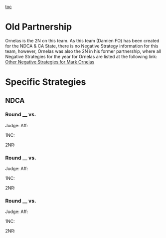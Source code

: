 [[toc]]

=Old Partnership= 
Ornelas is the 2N on this team. As this team (Damien FO) has been created for the NDCA & CA State, there is no Negative Strategy information for this team, however, Ornelas was also the 2N in his former partnership, where all Negative Strategies for the year for Ornelas are listed at the following link: [[debatecoaches/2011-2012 - Damien (CA) - Christian Rodriguez & Mark Ornelas - Negative|Other Negative Strategies for Mark Ornelas]]

=Specific Strategies= 
==NDCA== 
===Round __ vs.=== 
Judge:
Aff:

1NC:


2NR:


===Round __ vs.=== 
Judge:
Aff:

1NC:


2NR:

===Round __ vs.=== 
Judge:
Aff:

1NC:


2NR: